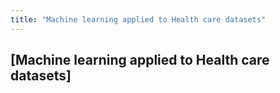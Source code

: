 ```yaml
---
title: "Machine learning applied to Health care datasets"
---
```


## [Machine learning applied to Health care datasets]